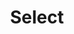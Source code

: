 ---
title: 'Select'
type: 'component'
status: 'stable'
github: 'https://github.com/contentful/forma-36/tree/master/packages/forma-36-react-components/src/components/Select'
storybook: 'https://f36-storybook.contentful.com/?path=/story/components-select--default'
---